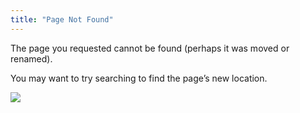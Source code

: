 ```yaml
---
title: "Page Not Found"
---
```



The page you requested cannot be found (perhaps it was moved or renamed).

You may want to try searching to find the page's new location.

![](./img/page_not_found_2780E3.svg){.hero}
